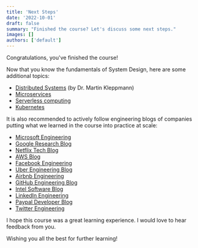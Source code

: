 ```yaml
---
title: 'Next Steps'
date: '2022-10-01'
draft: false
summary: "Finished the course? Let's discuss some next steps."
images: []
authors: ['default']
---
```


Congratulations, you've finished the course!

Now that you know the fundamentals of System Design, here are some additional topics:

- [Distributed Systems](https://www.youtube.com/watch?v=UEAMfLPZZhE&list=PLeKd45zvjcDFUEv_ohr_HdUFe97RItdiB) (by Dr. Martin Kleppmann)
- [Microservices](https://microservices.io/)
- [Serverless computing](https://en.wikipedia.org/wiki/Serverless_computing)
- [Kubernetes](https://kubernetes.io/)

It is also recommended to actively follow engineering blogs of companies putting what we learned in the course into practice at scale:

- [Microsoft Engineering](https://engineering.microsoft.com/)
- [Google Research Blog](http://googleresearch.blogspot.com/)
- [Netflix Tech Blog](http://techblog.netflix.com/)
- [AWS Blog](https://aws.amazon.com/blogs/aws/)
- [Facebook Engineering](https://www.facebook.com/Engineering)
- [Uber Engineering Blog](http://eng.uber.com/)
- [Airbnb Engineering](http://nerds.airbnb.com/)
- [GitHub Engineering Blog](https://github.blog/category/engineering)
- [Intel Software Blog](https://software.intel.com/en-us/blogs/)
- [LinkedIn Engineering](http://engineering.linkedin.com/blog)
- [Paypal Developer Blog](https://medium.com/paypal-engineering)
- [Twitter Engineering](https://blog.twitter.com/engineering/)

I hope this course was a great learning experience. I would love to hear feedback from you.

Wishing you all the best for further learning!
